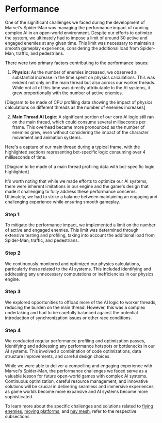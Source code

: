 
# Performance

One of the significant challenges we faced during the development of Marvel's Spider-Man was managing the performance impact of running complex AI in an open-world environment. Despite our efforts to optimize the system, we ultimately had to impose a limit of around 30 active and engaged enemies at any given time. This limit was necessary to maintain a smooth gameplay experience, considering the additional load from Spider-Man, traffic, and pedestrians.

There were two primary factors contributing to the performance issues:

1. **Physics**: As the number of enemies increased, we observed a substantial increase in the time spent on physics calculations. This was evident not only on the main thread but also across our worker threads. While not all of this time was directly attributable to the AI systems, it grew proportionally with the number of active enemies.

[Diagram to be made of CPU profiling data showing the impact of physics calculations on different threads as the number of enemies increases]

2. **Main Thread AI Logic**: A significant portion of our core AI logic still ran on the main thread, which could consume several milliseconds per frame. This overhead became more pronounced as the number of enemies grew, even without considering the impact of the character movement and animation systems.

<Callout emoji="⚠️">
Here's a capture of our main thread during a typical frame, with the highlighted sections representing bot-specific logic consuming over 4 milliseconds of time.

[Diagram to be made of a main thread profiling data with bot-specific logic highlighted]
</Callout>

It's worth noting that while we made efforts to optimize our AI systems, there were inherent limitations in our engine and the game's design that made it challenging to fully address these performance concerns. Ultimately, we had to strike a balance between maintaining an engaging and challenging experience while ensuring smooth gameplay.

<Steps>

### Step 1

To mitigate the performance impact, we implemented a limit on the number of active and engaged enemies. This limit was determined through extensive testing and profiling, taking into account the additional load from Spider-Man, traffic, and pedestrians.

### Step 2

We continuously monitored and optimized our physics calculations, particularly those related to the AI systems. This included identifying and addressing any unnecessary computations or inefficiencies in our physics engine.

### Step 3

We explored opportunities to offload more of the AI logic to worker threads, reducing the burden on the main thread. However, this was a complex undertaking and had to be carefully balanced against the potential introduction of synchronization issues or other race conditions.

### Step 4

We conducted regular performance profiling and optimization passes, identifying and addressing any performance hotspots or bottlenecks in our AI systems. This involved a combination of code optimizations, data structure improvements, and careful design choices.

</Steps>

While we were able to deliver a compelling and engaging experience with Marvel's Spider-Man, the performance challenges we faced serve as a valuable lesson for future open-world games with complex AI systems. Continuous optimization, careful resource management, and innovative solutions will be crucial in delivering seamless and immersive experiences as game worlds become more expansive and AI systems become more sophisticated.

To learn more about the specific challenges and solutions related to [flying enemies](/challenges-and-shortcomings/flying-enemies), [moving platforms](/challenges-and-shortcomings/moving-platforms), and [nav mesh](/challenges-and-shortcomings/nav-mesh), refer to the respective subsections.